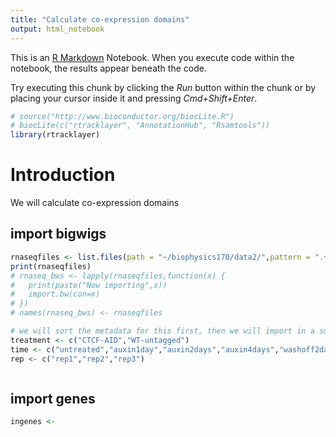```yaml
---
title: "Calculate co-expression domains"
output: html_notebook
---
```


This is an [R Markdown](http://rmarkdown.rstudio.com) Notebook. When you execute code within the notebook, the results appear beneath the code. 

Try executing this chunk by clicking the *Run* button within the chunk or by placing your cursor inside it and pressing *Cmd+Shift+Enter*. 

```r
# source("http://www.bioconductor.org/biocLite.R")
# biocLite(c("rtracklayer", "AnnotationHub", "Rsamtools"))
library(rtracklayer)
```

# Introduction

We will calculate co-expression domains


## import bigwigs

```r
rnaseqfiles <- list.files(path = "~/biophysics170/data2/",pattern = ".+RNA-seq.+.bw$",full.names = TRUE)
print(rnaseqfiles)
# rnaseq_bws <- lapply(rnaseqfiles,function(x) {
#   print(paste("Now importing",x))
#   import.bw(con=x)
# })
# names(rnaseq_bws) <- rnaseqfiles

# we will sort the metadata for this first, then we will import in a smaller scale
treatment <- c("CTCF-AID","WT-untagged")
time <- c("untreated","auxin1day","auxin2days","auxin4days","washoff2days")
rep <- c("rep1","rep2","rep3")



```


## import genes

```r
ingenes <- 
```